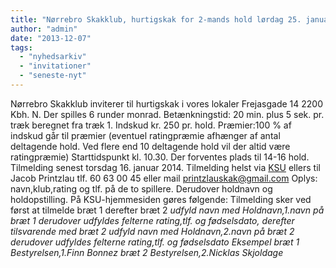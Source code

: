 ```yaml
---
title: "Nørrebro Skakklub, hurtigskak for 2-mands hold lørdag 25. januar 2014"
author: "admin"
date: "2013-12-07"
tags: 
  - "nyhedsarkiv"
  - "invitationer"
  - "seneste-nyt"
---
```


Nørrebro Skakklub inviterer til hurtigskak i vores lokaler Frejasgade 14 2200 Kbh. N. Der spilles 6 runder monrad. Betænkningstid: 20 min. plus 5 sek. pr. træk beregnet fra træk 1. Indskud kr. 250 pr. hold. Præmier:100 % af indskud går til præmier (eventuel ratingpræmie afhænger af antal deltagende hold. Ved flere end 10 deltagende hold vil der altid være ratingpræmie) Starttidspunkt kl. 10.30. Der forventes plads til 14-16 hold. Tilmelding senest torsdag 16. januar 2014. Tilmelding helst via [KSU](http://ksu.dk/kalender/dotnet/viskalender.aspx?id=1289) ellers til Jacob Printzlau tlf. 60 63 00 45 eller mail printzlauskak@gmail.com Oplys: navn,klub,rating og tlf. på de to spillere. Derudover holdnavn og holdopstilling. På KSU-hjemmesiden gøres følgende: Tilmelding sker ved først at tilmelde bræt 1 derefter bræt 2 _udfyld navn med Holdnavn,1.navn på bræt 1 derudover udfyldes felterne rating,tlf. og fødselsdato, derefter tilsvarende med bræt 2 udfyld navn med Holdnavn,2.navn på bræt 2 derudover udfyldes felterne rating,tlf. og fødselsdato Eksempel bræt 1 Bestyrelsen,1.Finn Bonnez bræt 2 Bestyrelsen,2.Nicklas Skjoldage_
